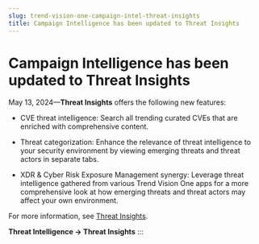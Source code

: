 ```yaml
---
slug: trend-vision-one-campaign-intel-threat-insights
title: Campaign Intelligence has been updated to Threat Insights
---
```

# Campaign Intelligence has been updated to Threat Insights

May 13, 2024—**Threat Insights** offers the following new features:

- CVE threat intelligence: Search all trending curated CVEs that are enriched with comprehensive content.

- Threat categorization: Enhance the relevance of threat intelligence to your security environment by viewing emerging threats and threat actors in separate tabs.

- XDR & Cyber Risk Exposure Management synergy: Leverage threat intelligence gathered from various Trend Vision One apps for a more comprehensive look at how emerging threats and threat actors may affect your own environment.

For more information, see [Threat Insights](threat-insights.mdx).

**Threat Intelligence → Threat Insights**
:::
